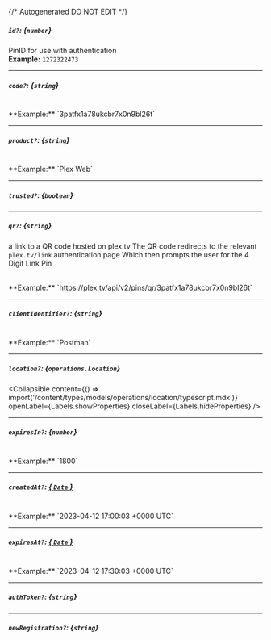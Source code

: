 {/* Autogenerated DO NOT EDIT  */}

##### `id?`: *{`number`}*
PinID for use with authentication
<br/>
**Example:** `1272322473`

---
##### `code?`: *{`string`}*
<br/>
**Example:** `3patfx1a78ukcbr7x0n9bl26t`

---
##### `product?`: *{`string`}*
<br/>
**Example:** `Plex Web`

---
##### `trusted?`: *{`boolean`}*

---
##### `qr?`: *{`string`}*
a link to a QR code hosted on plex.tv 
The QR code redirects to the relevant `plex.tv/link` authentication page
Which then prompts the user for the 4 Digit Link Pin

<br/>
**Example:** `https://plex.tv/api/v2/pins/qr/3patfx1a78ukcbr7x0n9bl26t`

---
##### `clientIdentifier?`: *{`string`}*
<br/>
**Example:** `Postman`

---
##### `location?`: *{`operations.Location`}*

<Collapsible content={() => import('/content/types/models/operations/location/typescript.mdx')} openLabel={Labels.showProperties} closeLabel={Labels.hideProperties} />


---
##### `expiresIn?`: *{`number`}*
<br/>
**Example:** `1800`

---
##### `createdAt?`: [*{ `Date` }*](https://developer.mozilla.org/en-US/docs/Web/JavaScript/Reference/Global_Objects/Date)
<br/>
**Example:** `2023-04-12 17:00:03 +0000 UTC`

---
##### `expiresAt?`: [*{ `Date` }*](https://developer.mozilla.org/en-US/docs/Web/JavaScript/Reference/Global_Objects/Date)
<br/>
**Example:** `2023-04-12 17:30:03 +0000 UTC`

---
##### `authToken?`: *{`string`}*

---
##### `newRegistration?`: *{`string`}*


